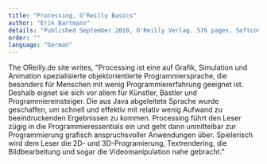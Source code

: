 ```yaml
---
title: "Processing, O'Reilly Basics"
author: "Erik Bartmann"
details: "Published September 2010, O'Reilly Verlag. 576 pages. Softcover."
order: ""
language: "German"
---
```


The OReilly.de site writes, "Processing ist eine auf Grafik, Simulation und Animation spezialisierte objektorientierte Programmiersprache, die besonders für Menschen mit wenig Programmiererfahrung geeignet ist. Deshalb eignet sie sich vor allem für Künstler, Bastler und Programmiereinsteiger. Die aus Java abgeleitete Sprache wurde geschaffen, um schnell und effektiv mit relativ wenig Aufwand zu beeindruckenden Ergebnissen zu kommen. Processing führt den Leser zügig in die Programmieressentials ein und geht dann unmittelbar zur Programmierung grafisch anspruchsvoller Anwendungen über. Spielerisch wird dem Leser die 2D- und 3D-Programierung, Textrendering, die Bildbearbeitung und sogar die Videomanipulation nahe gebracht."
